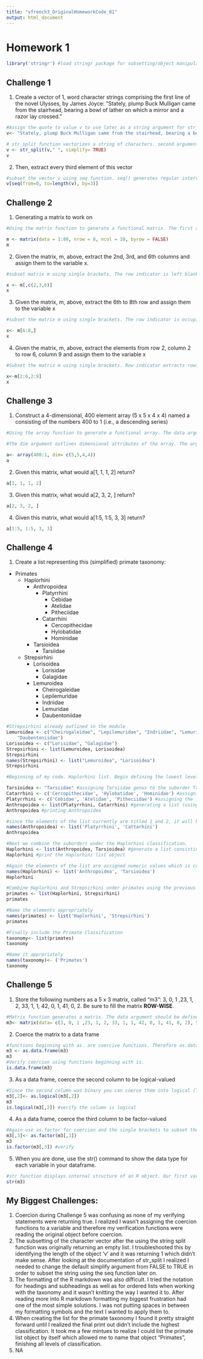 ```yaml
---
title: "vfrench3_OriginalHomeworkCode_01"
output: html_document
---
```


# Homework 1

```r
library('stringr') #load stringr package for subsetting/object manipulation 
```

## Challenge 1

1. Create a vector of 1, word character strings comprising the first line of the novel Ulysses, by James Joyce: “Stately, plump Buck Mulligan came from the stairhead, bearing a bowl of lather on which a mirror and a razor lay crossed.”

```r
#Assign the quote to value v to use later as a string argument for str_split function 
v<- "Stately, plump Buck Mulligan came from the stairhead, bearing a bowl of lather on which a mirror and a razor lay crossed"
```


```r
# str_split function vectorizes a string of characters. second argument is the pattern, in this case we want out string split into values divided by a space (meaning you pull out each individual word). Have to change simplify argument to TRUE (default is FALSE) because FALSE will return a single list object of character vectors whereas TRUE returns a character matrix. Important for when you subset later on. 
v <- str_split(v," ", simplify= TRUE)
v
```

2. Then, extract every third element of this vector

```r
#subset the vector v using seq function. seq() generates regular interval sequences. In this case we are starting at element 0 of v to the final element of v and taking every 3rd element. 
v[seq(from=0, to=length(v), by=3)]
```

## Challenge 2 

1. Generating a matrix to work on 

```r
#Using the matrix function to generate a functional matrix. The first argument data is assigned the values 1 through 80. The nrow argument is 8 meaning the final matrix will have 8 rows. The ncol (number of columns) is assigned 10. The byrow argument is set to false meaning the data will be placed in the matrix by column. 

m <- matrix(data = 1:80, nrow = 8, ncol = 10, byrow = FALSE)
m
```

2. Given the matrix, m, above, extract the 2nd, 3rd, and 6th columns and assign them to the variable x. 

```r
#subset matrix m using single brackets. The row indicator is left blank meaning every row will be included. The column indicator is a vector consisting of 2,3, and 6 meaning the 2nd, 3rd and 6th column will be extracted

x <- m[,c(2,3,6)] 
x
```

3. Given the matrix, m, above, extract the 6th to 8th row and assign them to the variable x

```r
#subset the matrix m using single brackets. The row indicator is occupied by 6:8. The colon operator generates  sequence from a to b. The column indicator is left empty meaning all columns are included in the final subset. 

x<- m[6:8,]
x
```

4. Given the matrix, m, above, extract the elements from row 2, column 2 to row 6, column 9 and assign them to the variable x

```r
#Subset the matrix m using single brackets. Row indicator extracts rows 2 through 6. Column indicator extracts 2 through 9. 

x<-m[2:6,2:9]
x
```

## Challenge 3 

1. Construct a 4-dimensional, 400 element array (5 x 5 x 4 x 4) named a consisting of the numbers 400 to 1 (i.e., a descending series)

```r
#Using the array function to generate a functional array. The data argument has 400:1 using the colon operator to generate the numbers 400 through 1 inclusive. The data therefore is generated in a descending order as 400 is the starting value. 

#The dim argument outlines dimensional attributes of the array. The argument is always a integer vector. 5 attributes of the 1st dimension, 5 attributes assigned to the second dimension, 4 attributes of the 3rd dimension, and 4 attributes in the 4th dimension. 

a<- array(400:1, dim= c(5,5,4,4))
a
```

2. Given this matrix, what would a[1, 1, 1, 2] return?

```r
a[1, 1, 1, 2]
```

3. Given this matrix, what would a[2, 3, 2, ] return?

```r
a[2, 3, 2, ]
```

4. Given this matrix, what would a[1:5, 1:5, 3, 3] return?

```r
a[1:5, 1:5, 3, 3]
```

## Challenge 4

1. Create a list representing this (simplified) primate taxonomy:

  - Primates
    - Haplorhini
      - Anthropoidea
        - Platyrrhini
          - Cebidae
          - Atelidae
          - Pitheciidae
        - Catarrhini
          - Cercopithecidae
          - Hylobatidae
          - Hominidae
      - Tarsioidea
        - Tarsiidae
    - Strepsirhini
      - Lorisoidea
        - Lorisidae
        - Galagidae
      - Lemuroidea
        - Cheirogaleidae
        - Lepilemuridae
        - Indriidae
        - Lemuridae
        - Daubentoniidae
      
```r
#Strepsirhini already outlined in the module 
Lemuroidea <- c("Cheirogaleidae", "Lepilemuridae", "Indriidae", "Lemuridae",
    "Daubentoniidae")
Lorisoidea <- c("Lorisidae", "Galagidae")
Strepsirhini <- list(Lemuroidea, Lorisoidea)
Strepsirhini
names(Strepsirhini) <- list("Lemuroidea", "Lorisoidea")
Strepsirhini
```

```r
#Beginning of my code. Haplorhini list. Begin defining the lowest level and then combining lower level information into larger lists. 

Tarsioidea <- "Tarsiidae" #assigning Tarsiidae genus to the suborder Tarsioidea as a character value 
Catarrhini <- c('Cercopithecidae', 'Hylobatidae', 'Hominidae') #assigning the families Cercopithecidae, Hylobatidae and Hominidae to the Catarrhini lineage using the concatenate vector function.  
Platyrrhini <- c('Cebidae', 'Atelidae', 'Pitheciidae') #assigning the families Cebidae, Atelidae, and Pitheciidae as a character vector
Anthropoidea <- list(Platyrrhini, Catarrhini) #generating a list (using the list function) that includes the previously defined vector objects Platyrrhini and Catarrhini and assinging that list to an object named Anthropoidea  
Anthropoidea #printing Anthropoidea 
```

```r
#since the elements of the list currently are titled 1 and 2, it will be easier to read later if we name them as the lineages. We do this by assigning the list (or could have used a vector?) consisting of the character values Platyrrhini and Cattarhini to the function names with the argument being our list object Anthropoidea 
names(Anthropoidea) <- list('Platyrrhini', 'Cattarhini')
Anthropoidea
```


```r
#Next we combine the suborders under the Haplorhini classification. 
Haplorhini <- list(Anthropoidea, Tarsioidea) #generate a list consisting of the Anthropoidea list object and the Tarsioidea vector 
Haplorhini #print the Haplorhini list object
```


```r
#Again the elements of the list are assigned numeric values which is confusing so we must name the elements as the appropriate character values. 
names(Haplorhini) <- list('Anthropoidea', 'Tarsioidea')
Haplorhini
```


```r
#Combine Haplorhini and Strepsirhini under primates using the previous technique. 
primates <- list(Haplorhini, Strepsirhini)
primates
```


```r
#Name the elements appropriately 
names(primates) <- list('Haplorhini', 'Strepsirhini')
primates
```

```r
#Finally include the Primate Classification
taxonomy<- list(primates)
taxonomy
```


```r
#Name it apprpriately
names(taxonomy)<- ('Primates')
taxonomy
```


## Challenge 5 

1. Store the following numbers as a 5 x 3 matrix, called “m3”: 3, 0, 1 ,23, 1, 2, 33, 1, 1, 42, 0, 1, 41, 0, 2. Be sure to fill the matrix **ROW-WISE**.

```r
#Matrix function generates a matrix. The data argument should be defined as a vector of the numeric data. The second argument is the number of rows (5). The third argument as the number of columns (3). Finally the byrow argument should be set as TRUE to fill the matrix in by row. 
m3<- matrix(data= c(3, 0, 1 ,23, 1, 2, 33, 1, 1, 42, 0, 1, 41, 0, 2), 5,3,byrow = TRUE)
```

2. Coerce the matrix to a data frame

```r
#functions beginning with as. are coercive functions. Therefore as.data.frame coerces the matrix to a data frame. Assign it to the m3 variable to overwrite the matrix as a data.frame for further downstream analysis/challenges 
m3 <- as.data.frame(m3)
m3
#Verify coercion using functions beginning with is. 
is.data.frame(m3) 
```

3. As a data frame, coerce the second column to be logical-valued

```r
#Since the second column was binary you can coerce them into logical (TRUE/FALSE) values. Use as.logical function to coerce the values. The first argument of the function is the data the function should be applied to. In this case we only want it to be applied to a subset of m3 (the 2nd column). To save this coercion assign the function to the same subset of the data frame (m3[,2])
m3[,2]<- as.logical(m3[,2])
m3
is.logical(m3[,2]) #verify the column is logical 
```

4. As a data frame, coerce the third column to be factor-valued

```r
#Again use as.factor for coercion and the single brackets to subset the data for the argument. Assign to the same subset of data to save the coercion. 
m3[,3]<- as.factor(m3[,3])
m3
is.factor(m3[,3]) #verify 
```

5. When you are done, use the str() command to show the data type for each variable in your dataframe.

```r
#str function displays internal structure of an R object. Our first variable V1 (column 1) is numeric, V2 is locial and V3 is a factor with 2 levels. 5 observations (rows) of 3 variables (columns)
str(m3)
```

## My Biggest Challenges:

1. Coercion during Challenge 5 was confusing as none of my verifying statements were returning true. I realized I wasn't assigning the coercion functions to a variable and therefore my verification functions were reading the original object before coercion. 
2. The subsetting of the character vector after the using the string split function was originally returning an empty list. I troubleshooted this by identifying the length of the object 'v' and it was returning 1 which didn't make sense. After looking at the documentation of str_split I realized I needed to change the default simplify argument from FALSE to TRUE in order to subset the string using the seq function later on. 
3. The formatting of the R markdown was also difficult. I tried the notation for headings and subheadings as well as for ordered lists when working with the taxonomy and it wasn't knitting the way I wanted it to. After reading more into R markdown formatting my biggest frustration had one of the most simple solutions. I was not putting spaces in between my formatting symbols and the text I wanted to apply them to. 
4. When creating the list for the primate taxonomy I found it pretty straight forward until I realized the final print out didn't include the highest classification. It took me a few mintues to realize I could list the primate list object by itself which allowed me to name that object "Primates", finishing all levels of classification. 
5. NA
